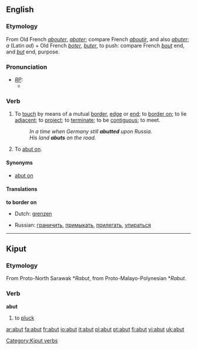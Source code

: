 ==English==

===Etymology===
From Old French ''[[abouter]]'', ''[[aboter]]''; compare French ''[[aboutir]]'', and also ''[[abuter]]''; ''a'' (Latin ''ad'') + Old French ''[[boter]]'', ''[[buter]]'', to push: compare French ''[[bout]]'' end, and ''[[but]]'' end, purpose.

===Pronunciation===
* ''[[RP]]:''
** {{IPA|/əˈbʌt/}}

===Verb===
{{en-verb|abut|t|ing}}

# {{intransitive}} To [[touch]] by means of a mutual [[border]], [[edge]] or [[end]];  to [[border on]]; to lie [[adjacent]]; to [[project]]; to [[terminate]]; to be [[contiguous]]; to meet.
#: ''In a time when Germany still '''abutted''' upon Russia.''
#: ''His land '''abuts''' on the road.''
# {{transitive}} To [[abut on]].

====Synonyms====
* {{transitive}} [[abut on]]

====Translations====
'''to border on'''
{{top}}
* Dutch: [[grenzen]]
{{mid}}
*Russian: [[граничить]], [[примыкать]], [[прилегать]], [[упираться]]
{{bottom}}
----

==Kiput==
===Etymology===
From Proto-North Sarawak *''Rabut'', from Proto-Malayo-Polynesian *''Rabut''.
===Verb===
'''abut'''

# to [[pluck]]
[[Category:Kiput verbs]]

[[ar:abut]]
[[fa:abut]]
[[fr:abut]]
[[io:abut]]
[[it:abut]]
[[pl:abut]]
[[pt:abut]]
[[fi:abut]]
[[vi:abut]]
[[uk:abut]]